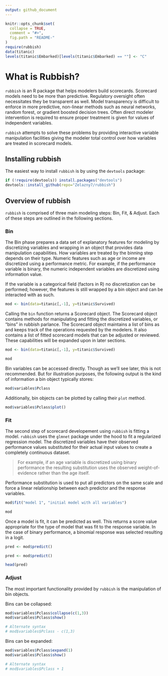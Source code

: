 ```yaml
---
output: github_document
---
```


<!-- README.md is generated from README.Rmd. Please edit that file -->

```r
knitr::opts_chunk$set(
  collapse = TRUE,
  comment = "#>",
  fig.path = "README-"
)
require(rubbish)
data(titanic)
levels(titanic$Embarked)[levels(titanic$Embarked) == ""] <- "C"
```

# What is Rubbish?

`rubbish` is an R package that helps modelers build scorecards. Scorecard models
need to be more than predictive. Regulatory oversight often necessitates they be
transparent as well. Model transparency is difficult to enforce in more
predictive, non-linear methods such as neural networks, random forest, or
gradient boosted decision trees. Often direct modeler intervention is required
to ensure proper treatment is given for values of independent variables.

`rubbish` attempts to solve these problems by providing interactive variable
manipulation facilities giving the modeler total control over how variables
are treated in scorecard models.

## Installing rubbish

The easiest way to install `rubbish` is by using the `devtools` package:

```r
if (!require(devtools)) install.packages("devtools")
devtools::install_github(repo="Zelazny7/rubbish")
```

## Overview of rubbish

`rubbish` is comprised of three main modeling steps: Bin, Fit, & Adjust. Each of
these steps are outlined in the following sections.

### Bin

The Bin phase prepares a data set of explanatory features for modeling by
discretizing variables and wrapping in an object that provides data manipulation
capabilities. How variables are treated by the binning step depends on their
type. Numeric features such as age or income are discretized using a performance
metric. For example, if the performance variable is binary, the numeric
independent variables are discretized using information value.

If the variable is a categorical field (factors in R) no discretization can be 
performed; however, the features is still wrapped by a bin object and can be 
interacted with as such.

```r
mod <- bin(data=titanic[,-1], y=titanic$Survived)
```

Calling the `bin` function returns a Scorecard object. The Scorecard object
contains methods for manipulating and fitting the discretized variables, or
"bins" in rubbish parlance. The Scorecard object maintains a list of bins as and
keeps track of the operations requested by the modelers. It also contains a list
of fitted scorecard models that can be adjusted or reviewed. These capabilities
will be expanded upon in later sections.

```r
mod <- bin(data=titanic[,-1], y=titanic$Survived)
```

```r
mod
```

Bin variables can be accessed directly. Though as we'll see later, this is not
recommended. But for illustration purposes, the following output is the kind of
information a bin object typically stores:

```r
mod$variables$Pclass
```

Additionally, bin objects can be plotted by calling their `plot` method. 

```r
mod$variables$Pclass$plot()
```

### Fit

The second step of scorecard developement using `rubbish` is fitting a model.
`rubbish` uses the `glmnet` package under the hood to fit a regularized
regression model. The discretized variables have their observed performance
values substituted for their actual input values to create a completely 
continuous dataset.

> For example, if an age variable is discretized using binary performance the 
> resulting substitution uses the observed weight-of-evidence rather than the 
> age itself.

Performance substitution is used to put all predictors on the same scale and 
force a linear relationship between each predictor and the response variables.

```r
mod$fit("model 1", "initial model with all variables")
```
```r
mod
```

Once a model is fit, it can be predicted as well. This returns a score value
appropriate for the type of model that was fit to the response variable. In the
case of binary performance, a binomial response was selected resulting in a 
logit.

```r
pred <- mod$predict()
```
```r
pred <- mod$predict()
```
```r
head(pred)
```

### Adjust

The most important functionality provided by `rubbish` is the manipulation of 
bin objects.

Bins can be collapsed:

```r
mod$variables$Pclass$collapse(c(1,3))
mod$variables$Pclass$show()

# Alternate syntax
# mod$variables$Pclass - c(1,3)
```

Bins can be expanded:

```r
mod$variables$Pclass$expand(1)
mod$variables$Pclass$show()

# Alternate syntax
# mod$variables$Pclass + 1
```


